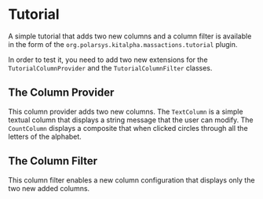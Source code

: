 =Tutorial=

A simple tutorial that adds two new columns and a column filter is available in the form of the <code>org.polarsys.kitalpha.massactions.tutorial</code> plugin.

In order to test it, you need to add two new extensions for the <code>TutorialColumnProvider</code> and the <code>TutorialColumnFilter</code> classes.

== The Column Provider ==
This column provider adds two new columns. The <code>TextColumn</code> is a simple textual column that displays a string message that the user can modify. The <code>CountColumn</code> displays a composite that when clicked circles through all the letters of the alphabet.

== The Column Filter ==
This column filter enables a new column configuration that displays only the two new added columns.